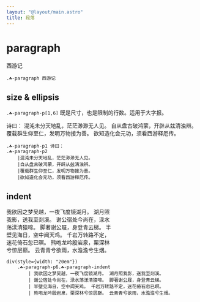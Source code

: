 ```yaml
---
layout: "@layout/main.astro"
title: 段落
---
```



# paragraph

<Paragraph>西游记</Paragraph>

```pug
.☘-paragraph 西游记
```


## size & ellipsis

`.☘-paragraph-p[1,6]` 既是尺寸，也是限制的行数。适用于大字报。

<Paragraph size="p1">诗曰：</Paragraph>
<Paragraph size="p2">混沌未分天地乱，茫茫渺渺无人见。
自从盘古破鸿蒙，开辟从兹清浊辨。
覆载群生仰至仁，发明万物接为善。
欲知造化会元功，须看西游释厄传。</Paragraph>

```pug
.☘-paragraph-p1 诗曰：
.☘-paragraph-p2 
    |混沌未分天地乱，茫茫渺渺无人见。
    |自从盘古破鸿蒙，开辟从兹清浊辨。
    |覆载群生仰至仁，发明万物接为善。
    |欲知造化会元功，须看西游释厄传。
```


## indent

<div style='width: 20em'><Paragraph size='p6' indent>我欲因之梦吴越，一夜飞度镜湖月。 湖月照我影，送我至剡溪。 谢公宿处今尚在，渌水荡漾清猿啼。 脚著谢公屐，身登青云梯。 半壁见海日，空中闻天鸡。 千岩万转路不定，迷花倚石忽已暝。 熊咆龙吟殷岩泉，栗深林兮惊层巅。 云青青兮欲雨，水澹澹兮生烟。</Paragraph></div>

```pug
div(style={width: "20em"})
    .☘-paragraph-p6.☘-paragraph-indent
        | 我欲因之梦吴越，一夜飞度镜湖月。 湖月照我影，送我至剡溪。
        | 谢公宿处今尚在，渌水荡漾清猿啼。 脚著谢公屐，身登青云梯。
        | 半壁见海日，空中闻天鸡。 千岩万转路不定，迷花倚石忽已暝。
        | 熊咆龙吟殷岩泉，栗深林兮惊层巅。 云青青兮欲雨，水澹澹兮生烟。
```